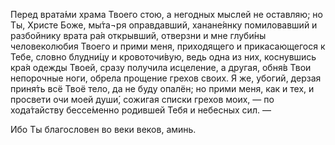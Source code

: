 Перед врата́ми храма Твоего стою, а негодных мыслей не оставляю; но Ты, Христе Боже, мы́та¬ря оправдавший, ханане́янку помиловавший и разбойнику врата ра́я открывший, отверзни и мне глуби́ны человеколюбия Твоего и прими меня, приходящего и прикасающегося к Тебе, словно блудни́цу и кровоточи́вую, ведь одна из них, коснувшись кра́я одежды Твоей, сразу получила исцеление, а другая, обня́в Твои непорочные ноги, обрела прощение грехов своих. Я же, убогий, дерзая приня́ть всё Твоё тело, да не буду опалён; но прими меня, как и тех, и просвети очи моей души́, сожигая списки грехов моих, — по хода́тайству бессе́менно родившей Тебя и небесных cил. —

Ибо Ты благословен во веки веков, аминь.
